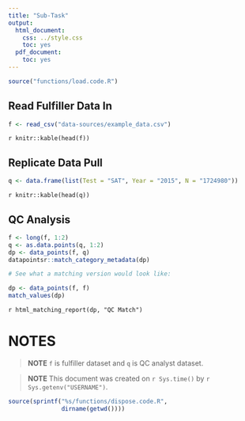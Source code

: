 ```yaml
---
title: "Sub-Task"
output:
  html_document:
    css: ../style.css
    toc: yes
  pdf_document:
    toc: yes
---
```


```r

source("functions/load.code.R")

```

## Read Fulfiller Data In

```r

f <- read_csv("data-sources/example_data.csv")

```

`r knitr::kable(head(f))` 

## Replicate Data Pull

```r

q <- data.frame(list(Test = "SAT", Year = "2015", N = "1724980"))

```

`r knitr::kable(head(q))` 

## QC Analysis

```r

f <- long(f, 1:2)
q <- as.data.points(q, 1:2)
dp <- data_points(f, q)
datapointsr::match_category_metadata(dp)

# See what a matching version would look like:

dp <- data_points(f, f)
match_values(dp)

```

`r html_matching_report(dp, "QC Match")`

# NOTES

>**NOTE** `f` is fulfiller dataset and `q` is QC analyst dataset.

>**NOTE** This document was created on `r Sys.time()` by `r Sys.getenv("USERNAME")`.

```r

source(sprintf("%s/functions/dispose.code.R",
               dirname(getwd())))

```
